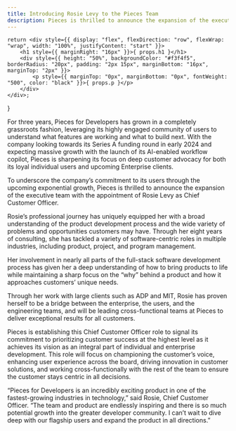 ```yaml
---
title: Introducing Rosie Levy to the Pieces Team
description: Pieces is thrilled to announce the expansion of the executive team with the appointment of Rosie Levy as Chief Customer Officer.
---
```


    return <div style={{ display: "flex", flexDirection: "row", flexWrap: "wrap", width: "100%", justifyContent: "start" }}>
        <h1 style={{ marginRight: "16px" }}>{ props.h1 }</h1>
        <div style={{ height: "50%", backgroundColor: "#f3f4f5", borderRadius: "20px", padding: "2px 15px", marginBottom: "16px", marginTop: "2px" }}>
            <p style={{ marginTop: "0px", marginBottom: "0px", fontWeight: "500", color: "black" }}>{ props.p }</p>
        </div>
    </div>;
}

<EventHeader p="November 20th, 2023" h1="Introducing Rosie Levy to the Pieces Team"></EventHeader>

For three years, Pieces for Developers has grown in a completely grassroots fashion, leveraging its highly engaged community of users to understand what features are working and what to build next. With the company looking towards its Series A funding round in early 2024 and expecting massive growth with the launch of its AI-enabled workflow copilot, Pieces is sharpening its focus on deep customer advocacy for both its loyal individual users and upcoming Enterprise clients.

To underscore the company’s commitment to its users through the upcoming exponential growth, Pieces is thrilled to announce the expansion of the executive team with the appointment of Rosie Levy as Chief Customer Officer.

Rosie’s professional journey has uniquely equipped her with a broad understanding of the product development process and the wide variety of problems and opportunities customers may have. Through her eight years of consulting, she has tackled a variety of software-centric roles in multiple industries, including product, project, and program management.

Her involvement in nearly all parts of the full-stack software development process has given her a deep understanding of how to bring products to life while maintaining a sharp focus on the “why” behind a product and how it approaches customers’ unique needs.

Through her work with large clients such as ADP and MIT, Rosie has proven herself to be a bridge between the enterprise, the users, and the engineering teams, and will be leading cross-functional teams at Pieces to deliver exceptional results for all customers.

Pieces is establishing this Chief Customer Officer role to signal its commitment to prioritizing customer success at the highest level as it achieves its vision as an integral part of individual and enterprise development. This role will focus on championing the customer’s voice, enhancing user experience across the board, driving innovation in customer solutions, and working cross-functionally with the rest of the team to ensure the customer stays centric in all decisions.

“Pieces for Developers is an incredibly exciting product in one of the fastest-growing industries in technology,” said Rosie, Chief Customer Officer. “The team and product are endlessly inspiring and there is so much potential growth into the greater developer community. I can’t wait to dive deep with our flagship users and expand the product in all directions.”

